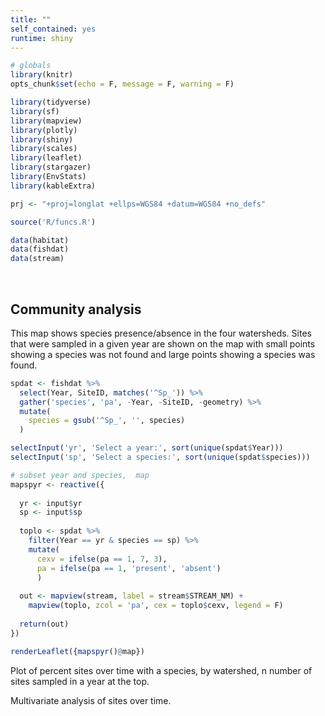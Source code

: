 ```yaml
---
title: ""
self_contained: yes
runtime: shiny
---
```


```r
# globals
library(knitr)
opts_chunk$set(echo = F, message = F, warning = F)

library(tidyverse)
library(sf)
library(mapview)
library(plotly)
library(shiny)
library(scales)
library(leaflet)
library(stargazer)
library(EnvStats)
library(kableExtra)

prj <- "+proj=longlat +ellps=WGS84 +datum=WGS84 +no_defs"

source('R/funcs.R')

data(habitat)
data(fishdat)
data(stream)
```

<br>

## Community analysis

This map shows species presence/absence in the four watersheds.  Sites that were sampled in a given year are shown on the map with small points showing a species was not found and large points showing a species was found.

```r
spdat <- fishdat %>% 
  select(Year, SiteID, matches('^Sp_')) %>% 
  gather('species', 'pa', -Year, -SiteID, -geometry) %>% 
  mutate(
    species = gsub('^Sp_', '', species)
  )

selectInput('yr', 'Select a year:', sort(unique(spdat$Year)))
selectInput('sp', 'Select a species:', sort(unique(spdat$species)))
```
```r
# subset year and species,  map
mapspyr <- reactive({
  
  yr <- input$yr
  sp <- input$sp
  
  toplo <- spdat %>% 
    filter(Year == yr & species == sp) %>% 
    mutate(
      cexv = ifelse(pa == 1, 7, 3), 
      pa = ifelse(pa == 1, 'present', 'absent')
      )
  
  out <- mapview(stream, label = stream$STREAM_NM) +
    mapview(toplo, zcol = 'pa', cex = toplo$cexv, legend = F)
   
  return(out)
})

renderLeaflet({mapspyr()@map})

```

Plot of percent sites over time with a species, by watershed, n number of sites sampled in a year at the top.

Multivariate analysis of sites over time.
